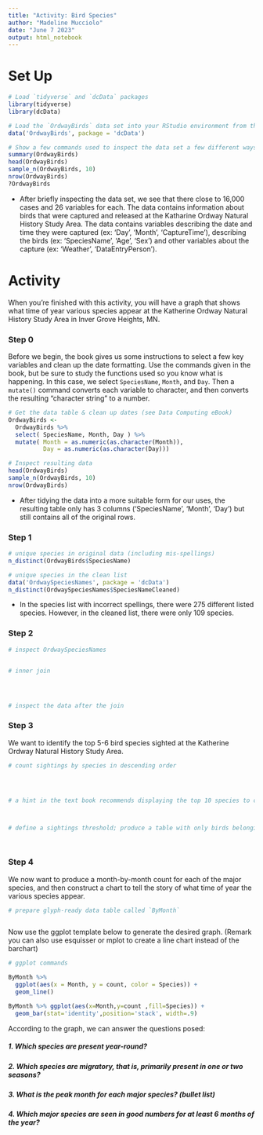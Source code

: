```yaml
---
title: "Activity: Bird Species"
author: "Madeline Mucciolo"
date: "June 7 2023"
output: html_notebook
---
```



# Set Up

```r
# Load `tidyverse` and `dcData` packages
library(tidyverse)
library(dcData)

# Load the `OrdwayBirds` data set into your RStudio environment from the `dcData` package
data('OrdwayBirds', package = 'dcData')

# Show a few commands used to inspect the data set a few different ways
summary(OrdwayBirds)
head(OrdwayBirds)
sample_n(OrdwayBirds, 10)
nrow(OrdwayBirds)
?OrdwayBirds
```
- After briefly inspecting the data set, we see that there close to 16,000 cases and 26 variables for each. The data contains information about birds that were captured and released at the Katharine Ordway Natural History Study Area. The data contains variables describing the date and time they were captured (ex: 'Day', 'Month', 'CaptureTime'), describing the birds (ex: 'SpeciesName', 'Age', 'Sex') and other variables about the capture (ex: 'Weather', 'DataEntryPerson').


# Activity

When you're finished with this activity, you will have a graph that shows what time of year various species appear at the Katherine Ordway Natural History Study Area in Inver Grove Heights, MN.

### Step 0

Before we begin, the book gives us some instructions to select a few key variables and clean up the date formatting.  Use the commands given in the book, but be sure to study the functions used so you know what is happening.  In this case, we select `SpeciesName`, `Month`, and `Day`. Then a `mutate()` command converts each variable to character, and then converts the resulting "character string" to a number.

```r
# Get the data table & clean up dates (see Data Computing eBook)
OrdwayBirds <-
  OrdwayBirds %>%
  select( SpeciesName, Month, Day ) %>%
  mutate( Month = as.numeric(as.character(Month)), 
          Day = as.numeric(as.character(Day))) 

# Inspect resulting data
head(OrdwayBirds)
sample_n(OrdwayBirds, 10)
nrow(OrdwayBirds)
```
- After tidying the data into a more suitable form for our uses, the resulting table only has 3 columns ('SpeciesName', 'Month', 'Day') but still contains all of the original rows.


### Step 1
```r
# unique species in original data (including mis-spellings)
n_distinct(OrdwayBirds$SpeciesName)

# unique species in the clean list
data('OrdwaySpeciesNames', package = 'dcData')
n_distinct(OrdwaySpeciesNames$SpeciesNameCleaned)
```
- In the species list with incorrect spellings, there were 275 different listed species. However, in the cleaned list, there were only 109 species. 


### Step 2
  



```r
# inspect OrdwaySpeciesNames


# inner join




# inspect the data after the join


```


### Step 3

We want to identify the top 5-6 bird species sighted at the Katherine Ordway Natural History Study Area.

```r
# count sightings by species in descending order




# a hint in the text book recommends displaying the top 10 species to choose our threshold



# define a sightings threshold; produce a table with only birds belonging to major species




```


### Step 4

We now want to produce a month-by-month count for each of the major species, and then construct a chart to tell the story of what time of year the various species appear.

```r
# prepare glyph-ready data table called `ByMonth`



```

Now use the ggplot template below to generate the desired graph. (Remark you can also use esquisser or mplot to create a line chart instead of the barchart)



```r
# ggplot commands

ByMonth %>% 
  ggplot(aes(x = Month, y = count, color = Species)) + 
  geom_line()

ByMonth %>% ggplot(aes(x=Month,y=count ,fill=Species)) +
  geom_bar(stat='identity',position='stack', width=.9) 

```

According to the graph, we can answer the questions posed:

##### 1. Which species are present year-round?  



##### 2. Which species are migratory, that is, primarily present in one or two seasons?




##### 3. What is the peak month for each major species? (bullet list)




##### 4. Which major species are seen in good numbers for at least 6 months of the year?



```r

```


